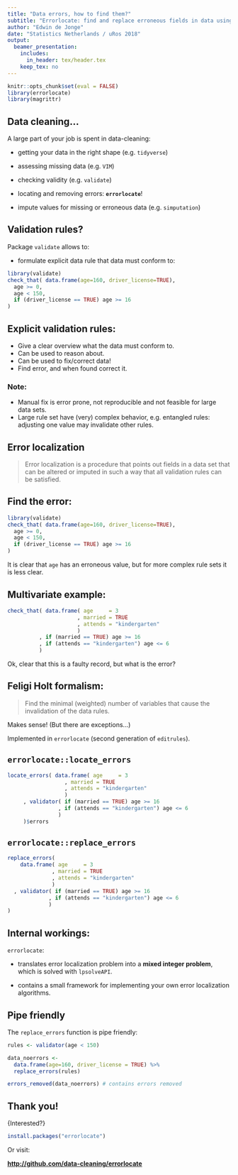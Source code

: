 ```yaml
---
title: "Data errors, how to find them?"
subtitle: "Errorlocate: find and replace erroneous fields in data using validation rules" 
author: "Edwin de Jonge"
date: "Statistics Netherlands / uRos 2018"
output:
  beamer_presentation:
    includes:
      in_header: tex/header.tex
    keep_tex: no
---
```


```r
knitr::opts_chunk$set(eval = FALSE)
library(errorlocate)
library(magrittr)
```

## {.plain .fragile}
\begin{centering}
  \includegraphics[width=0.8\paperwidth]{img/bad-data}
  \par
\end{centering}

## Data cleaning...

A large part of your job is spent in data-cleaning:

- getting your data in the right shape (e.g. `tidyverse`)

- assessing missing data (e.g. `VIM`)

- checking validity (e.g. `validate`)

- locating and removing errors: **`errorlocate`**!

- impute values for missing or erroneous data (e.g. `simputation`)

## {.plain}

\begin{center}
  \includegraphics[height=1\paperheight]{img/keep-calm-and-validate}
\end{center}

\usebackgroundtemplate{Hi}


## Validation rules?

Package `validate` allows to:

- formulate explicit data rule that data must conform to:

```r
library(validate)
check_that( data.frame(age=160, driver_license=TRUE), 
  age >= 0, 
  age < 150,
  if (driver_license == TRUE) age >= 16
)
```

## Explicit validation rules:

- Give a clear overview what the data must conform to.
- Can be used to reason about.
- Can be used to fix/correct data!
- Find error, and when found correct it.

### Note:

- Manual fix is error prone, not reproducible and not feasible for large data sets.
- Large rule set have (very) complex behavior, e.g. entangled rules: adjusting one value may 
invalidate other rules.

## Error localization

> Error localization is a procedure that points out fields in a data set 
that can be altered or imputed in such a way that all validation rules
can be satisfied.

## Find the error:

```r
library(validate)
check_that( data.frame(age=160, driver_license=TRUE), 
  age >= 0, 
  age < 150,
  if (driver_license == TRUE) age >= 16
)
```

It is clear that `age` has an erroneous value, but for more complex rule sets
it is less clear.

## Multivariate example:

```r
check_that( data.frame( age     = 3
                      , married = TRUE
                      , attends = "kindergarten"
                      )
          , if (married == TRUE) age >= 16
          , if (attends == "kindergarten") age <= 6
          )
```
Ok, clear that this is a faulty record, but what is the error? 

## Feligi Holt formalism:

> Find the minimal (weighted) number of variables that cause the invalidation of the data rules.

Makes sense! (But there are exceptions...)

Implemented in `errorlocate` (second generation of `editrules`).

## `errorlocate::locate_errors`

```r
locate_errors( data.frame( age     = 3
                  , married = TRUE
                  , attends = "kindergarten"
                  )
     , validator( if (married == TRUE) age >= 16
                , if (attends == "kindergarten") age <= 6
                )
     )$errors
```

## `errorlocate::replace_errors`

```r
replace_errors( 
    data.frame( age     = 3
              , married = TRUE
              , attends = "kindergarten"
              )
  , validator( if (married == TRUE) age >= 16
             , if (attends == "kindergarten") age <= 6
             )
)
```

## Internal workings:

`errorlocate`:

- translates error localization problem into a **mixed integer problem**, which
is solved with `lpsolveAPI`.

- contains a small framework for implementing your own error localization algorithms.


## Pipe friendly

The `replace_errors` function is pipe friendly:

```r
rules <- validator(age < 150)

data_noerrors <- 
  data.frame(age=160, driver_license = TRUE) %>% 
  replace_errors(rules)

errors_removed(data_noerrors) # contains errors removed
```

## Thank you!


\Large{Interested?}

```r
install.packages("errorlocate")
```

Or visit:

**[http://github.com/data-cleaning/errorlocate](http://github.com/datacleaning/errorlocate)**
